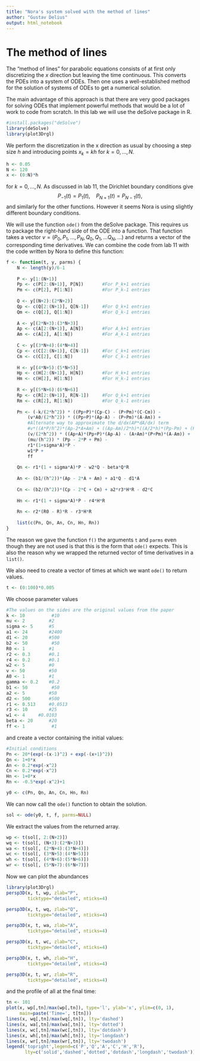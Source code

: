 ```yaml
---
title: "Nora's system solved with the method of lines"
author: "Gustav Delius"
output: html_notebook
---
```


# The method of lines

The "method of lines" for parabolic equations consists of at first only discretizing the $x$ direction but leaving the time continuous. This converts the PDEs into a system of ODEs. Then one uses a well-established method for the solution of systems of ODEs to get a numerical solution.

The main advantage of this approach is that there are very good packages for solving ODEs that implement powerful methods that would be a lot of work to code from scratch. In this lab we will use the deSolve package in R.
```r
#install.packages("deSolve")
library(deSolve)
library(plot3Drgl)
```

We perform the discretization in the x direction as usual by choosing a step size $h$ and introducing points $x_k=k h$ for $k=0,\dots, N$.
```r
h <- 0.05
N <- 120
x <- (0:N)*h
```
for $k=0,\dots,N$. As discussed in lab 11, the Dirichlet boundary conditions give
$$
P_{-1}(t)=P_{1}(t),~~~~
P_{N+1}(t)=P_{N-1}(t),
$$
and similarly for the other functions. However it seems Nora is using slightly different boundary conditions.

We will use the function `ode()` from the deSolve package. This requires us to package the right-hand side of the ODE into a function. That function takes a vector $v=(P_0,P_1,\dots,P_N,Q_0,Q_1,\dots Q_N,\dots)$ and returns a vector of the corresponding time derivatives. We can combine the code from lab 11 with the code written by Nora to define this function:

```r
f <- function(t, y, parms) {
    N <- length(y)/6-1
    
    P <- y[1:(N+1)]
    Pp <- c(P[2:(N+1)], P[N])       #For P_k+1 entries
    Pm <- c(P[2], P[1:N])           #For P_k-1 entries
    
    Q <- y[(N+2):(2*N+2)]
    Qp <- c(Q[2:(N+1)], Q[N-1])     #For Q_k+1 entries
    Qm <- c(Q[2], Q[1:N])           #For Q_k-1 entries
    
    A <- y[(2*N+3):(3*N+3)]
    Ap <- c(A[2:(N+1)], A[N])       #For A_k+1 entries
    Am <- c(A[2], A[1:N])           #For A_k-1 entries
    
    C <- y[(3*N+4):(4*N+4)]
    Cp <- c(C[2:(N+1)], C[N-1])     #For C_k+1 entries
    Cm <- c(C[2], C[1:N])           #For C_k-1 entries
    
    H <- y[(4*N+5):(5*N+5)]
    Hp <- c(H[2:(N+1)], H[N])       #For H_k+1 entries
    Hm <- c(H[2], H[1:N])           #For H_k-1 entries
    
    R <- y[(5*N+6):(6*N+6)]
    Rp <- c(R[2:(N+1)], R[N-1])     #For Q_k+1 entries
    Rm <- c(R[2], R[1:N])           #For Q_k-1 entries
    
    Pn <- (-k/(2*h^2)) * ((Pp+P)*(Cp-C) - (P+Pm)*(C-Cm)) - 
        (v*A0/(2*h^2)) * ((Pp+P)*(Ap-A) - (P+Pm)*(A-Am)) + 
        #Alternate way to approximate the d/dx(AP*dA/dx) term
        #v*((A*P/h^2)*(Ap-2*A+Am) + ((Ap-Am)/2*h)*((A/2*h)*(Pp-Pm) + (P/2*h)*(Ap-Am))) + 
        (v/(2*h^2)) * ((Ap+A)*(Pp+P)*(Ap-A) - (A+Am)*(P+Pm)*(A-Am)) + 
        (mu/(h^2)) * (Pp - 2*P + Pm) - 
        r1*(1+sigma*A)*P - 
        w1*P + 
        ff
    
    Qn <- r1*(1 + sigma*A)*P - w2*Q - beta*Q*R
    
    An <- (b1/(h^2))*(Ap - 2*A + Am) + a1*Q - d1*A
    
    Cn <- (b2/(h^2))*(Cp - 2*C + Cm) + a2*r3*H*R - d2*C
    
    Hn <- r1*(1 + sigma*A)*P - r4*H*R
    
    Rn <- r2*(R0 - R)*R - r3*H*R
    
    list(c(Pn, Qn, An, Cn, Hn, Rn))
}
```
The reason we gave the function `f()` the arguments `t` and `parms` even though they are not used is that this is the form that `ode()` expects. This is also the reason why we wrapped the returned vector of time derivatives in a `list()`.

We also need to create a vector of times at which we want `ode()` to return values.
```r
t <- (0:100)*0.005
```

We choose parameter values
```r
#The values on the sides are the original values from the paper
k <- 10          #10
mu <- 2         #2
sigma <- 5      #5
a1 <- 24        #2400
d1 <- 20        #500
b2 <- 50         #50
R0 <- 1         #1
r2 <- 0.3       #0.1
r4 <- 0.2       #0.1
w2 <- 5         #0
v <- 50         #50
A0 <- 1         #1
gamma <- 0.2    #0.2
b1 <- 50         #50
a2 <- 5         #50
d2 <- 500       #500
r1 <- 0.513     #0.0513
r3 <- 10        #25
w1 <- 4     #0.0103
beta <- 20      #20
ff <- 1          #1
```

and create a vector containing the initial values:

```r
#Initial conditions
Pn <- 20*(exp(-(x-1)^2) + exp(-(x+1)^2))
Qn <- 1+0*x
An <- 0.2*exp(-x^2)
Cn <- 0.2*exp(-x^2)
Hn <- 1+0*x
Rn <- -0.5*exp(-x^2)+1

y0 <- c(Pn, Qn, An, Cn, Hn, Rn)
```

We can now call the `ode()` function to obtain the solution.
```r
sol <- ode(y0, t, f, parms=NULL)
```

We extract the values from the returned array.
```r
wp <- t(sol[, 2:(N+2)])
wq <- t(sol[, (N+3):(2*N+3)])
wa <- t(sol[, (2*N+4):(3*N+4)])
wc <- t(sol[, (3*N+5):(4*N+5)])
wh <- t(sol[, (4*N+6):(5*N+6)])
wr <- t(sol[, (5*N+7):(6*N+7)])
```

Now we can plot the abundances
```r
library(plot3Drgl)
persp3D(x, t, wp, zlab="P",
        ticktype="detailed", nticks=4)
```
```r
persp3D(x, t, wq, zlab="Q",
        ticktype="detailed", nticks=4)
```
```r
persp3D(x, t, wa, zlab="A",
        ticktype="detailed", nticks=4)
```
```r
persp3D(x, t, wc, zlab="C",
        ticktype="detailed", nticks=4)
```
```r
persp3D(x, t, wh, zlab="H",
        ticktype="detailed", nticks=4)
```
```r
persp3D(x, t, wr, zlab="R",
        ticktype="detailed", nticks=4)
```
and the profile of all at the final time:
```r
tn <- 101
plot(x, wp[,tn]/max(wp[,tn]), type='l', ylab='x', ylim=c(0, 1),
     main=paste('Time=', t[tn]))
lines(x, wq[,tn]/max(wq[,tn]), lty='dashed')
lines(x, wa[,tn]/max(wa[,tn]), lty='dotted')
lines(x, wc[,tn]/max(wc[,tn]), lty='dotdash')
lines(x, wh[,tn]/max(wh[,tn]), lty='longdash')
lines(x, wr[,tn]/max(wr[,tn]), lty='twodash')
legend('topright',legend=c('P','Q','A','C','H','R'),
       lty=c('solid','dashed','dotted','dotdash','longdash','twodash'))

```

